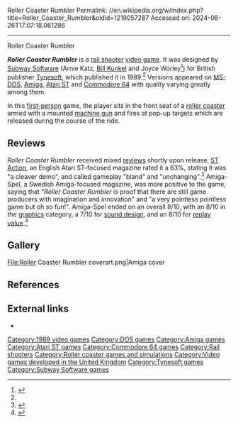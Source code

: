 Roller Coaster Rumbler
Permalink: //en.wikipedia.org/w/index.php?title=Roller_Coaster_Rumbler&oldid=1219057287
Accessed on: 2024-06-26T17:07:18.061286



------
Roller Coaster Rumbler
{{Infobox video game
| title = Roller Coaster Rumbler
| image = Roller Coaster Rumbler coverart.png
| caption = The Amiga boxart of ''Roller Coaster Rumbler''
| developer = Subway Software
| publisher = [[Tynesoft]]
| series = 
| released = 1989
| genre = [[Rail shooter]]
| modes = 
| platforms = [[Amiga]], [[Atari ST]], [[Commodore 64]], [[MS-DOS]]
| programmer = Gary James Gray (Atari ST)
| artist = Philip Nixon (Atari ST)
| composer = RMS Special (Atari ST)
| border = yes
}}

'''''Roller Coaster Rumbler''''' is a [[rail shooter]] [[video game]]. It was designed by [[Subway Software]] (Arnie Katz, [[Bill Kunkel (journalist)|Bill Kunkel]] and Joyce Worley<ref name=":0">{{Cite web |title=Roller Coaster Rumbler (1989) |url=https://www.mobygames.com/game/24352/roller-coaster-rumbler/ |access-date=2023-11-19 |website=MobyGames |language=en}}</ref>) for British publisher [[Tynesoft]], which published it in 1989.<ref name=":0" /> Versions appeared on [[MS-DOS]], [[Amiga]], [[Atari ST]] and [[Commodore 64]] with quality varying greatly among them.

In this [[First-person (video games)|first-person]] game, the player sits in the front seat of a [[roller coaster]] armed with a mounted [[machine gun]] and fires at pop-up targets which are released during the course of the ride.

== Reviews ==
''Roller Coaster Rumbler'' received mixed [[Review|reviews]] shortly upon release. [[ST Action]], an English Atari ST-focused magazine rated it a 63%, stating it was "a cleaver demo", and called gameplay "bland" and "unchanging".<ref>{{Cite web |title=Atari ST Roller Coaster Rumbler: scans, dump, download, screenshots, ads, videos, catalog, instructions, roms |url=http://www.atarimania.com/game-atari-st-roller-coaster-rumbler_10441.html |access-date=2023-11-19 |website=www.atarimania.com}}</ref> Amiga-Spel, a Swedish Amiga-focused magazine, was more positive to the game, saying that "''Roller Coaster Rumbler'' is proof that there are still game producers with imagination and innovation" and "a very pointless pointless game but oh so fun!". Amiga-Spel ended on an overall 8/10, with an 8/10 in the [[Video game graphics|graphics]] category, a 7/10 for [[sound design]], and an 8/10 for [[replay value]].<ref>{{Cite web |title=Roller Coaster Rumbler review from Datormagazin Vol 1989 No 16 (Nov 1989) - Amiga Magazine Rack |url=https://amr.abime.net/review_31115 |access-date=2023-11-19 |website=amr.abime.net}}</ref>

== Gallery ==
<gallery mode="slideshow">
File:Roller Coaster Rumbler coverart.png|Amiga cover
</gallery>

==References==
{{Reflist}}

== External links ==
* {{MobyGames|/roller-coaster-rumbler}}

[[Category:1989 video games]]
[[Category:DOS games]]
[[Category:Amiga games]]
[[Category:Atari ST games]]
[[Category:Commodore 64 games]]
[[Category:Rail shooters]]
[[Category:Roller coaster games and simulations]]
[[Category:Video games developed in the United Kingdom]]
[[Category:Tynesoft games]]
[[Category:Subway Software games]]

{{Rail-shooter-videogame-stub}}